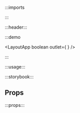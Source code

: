 :::imports


:::

:::header:::

:::demo

<LayoutApp
  boolean
  outlet={
    <ScreenHome/>
  }
/>

:::

:::usage:::

:::storybook:::

## Props

:::props:::
